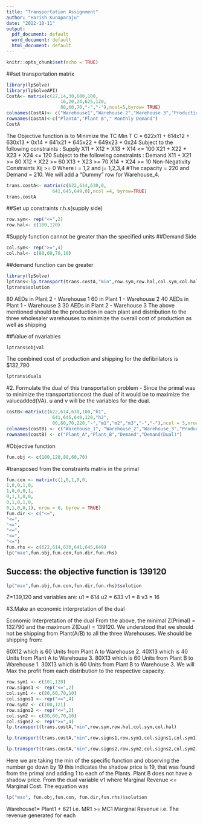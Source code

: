 ```yaml
---
title: "Transportation Assignment"
author: "Harish Kunaparaju"
date: "2022-10-11"
output:
  pdf_document: default
  word_document: default
  html_document: default
---
```


```r
knitr::opts_chunk$set(echo = TRUE)
```


##set transportation matrix

```r
library(lpSolve)
library(lpSolveAPI)
CostA<- matrix(c(22,14,30,600,100,
                    16,20,24,625,120,
                    80,60,70,"-","-"),ncol=5,byrow= TRUE)
colnames(CostA)<- c("Warehouse1","Warehouse 2","Warehouse 3","Production cost","Production Capacity")
rownames(CostA)<-c("PlantA","Plant B"," Monthly Demand")
CostA
```


The Objective function is to Minimize the TC
Min T C = 622x11 + 614x12 + 630x13 + 0x14 + 641x21 + 645x22 + 649x23 + 0x24
Subject to the following constraints : Supply
X11 + X12 + X13 + X14 <= 100 X21 + X22 + X23 + X24 <= 120
Subject to the following constraints : Demand
X11 + X21 >= 80 X12 + X22 >= 60 X13 + X23 >= 70 X14 + X24 >= 10
Non-Negativity Constraints
Xij >= 0
Where i = 1,2 and j= 1,2,3,4 #The capacity = 220 and Demand = 210. We will add a “Dummy” row for
Warehouse_4.

```r
trans.costA<- matrix(c(622,614,630,0,
                 641,645,649,0),ncol =4, byrow=TRUE)
trans.costA
```

##Set up constraints r.h.s(supply side)
```r
row.sym<- rep("<=",2)
row.hal<- c(100,120)
```

#Supply function cannot be greater than the specified units
##Demand Side
```r
col.sym<- rep(">=",4)
col.hal<- c(80,60,70,10)
```

##demand function can be greater

```r
library(lpSolve)
lptrans<-lp.transport(trans.costA,"min",row.sym,row.hal,col.sym,col.hal)
lptrans$solution
```
80 AEDs in Plant 2 - Warehouse 1 
60 in Plant 1 - Warehouse 2 
40 AEDs in Plant 1 - Warehouse 3
30 AEDs in Plant 2 - Warehouse 3 
The above mentioned should be the production in each plant and distribution to the three wholesaler warehouses to minimize the overall cost of production as well as shipping

##Value of nvariables
```r
lptrans$objval
```
The combined cost of production and shipping for the defibrilators is $132,790

```r
lptrans$duals
```

#2. Formulate the dual of this transportation problem  - Since the primal was to minimize the transportationcost the dual of it would be to maximize the valueadded(VA). u and v will be the variables for the dual.

```r
costB<-matrix(c(622,614,630,100,"h1",
                 641,645,649,120,"h2",
                 80,60,70,220,"-","m1","m2","m3","-","-"),ncol = 5,nrow=4,byrow=TRUE)
colnames(costB) <- c("Warehouse_1", "Warehouse_2","Warehouse_3","Production Capacity","Supply(Dual)")
rownames(costB) <- c("Plant_A","Plant_B","Demand","Demand(Dual)")
```
#Objective function
```r
fun.obj <- c(100,120,80,60,70)
```

#transposed from the constraints matrix in the primal
```r
fun.con <- matrix(c(1,0,1,0,0,
1,0,0,1,0,
1,0,0,0,1,
0,1,1,0,0,
0,1,0,1,0,
0,1,0,0,1), nrow = 6, byrow = TRUE)
fun.dir <- c("<=",
"<=",
"<=",
"<=",
"<=",
"<=")
fun.rhs <- c(622,614,630,641,645,649)
lp("max",fun.obj,fun.con,fun.dir,fun.rhs)
```
## Success: the objective function is 139120

```r
lp("max",fun.obj,fun.con,fun.dir,fun.rhs)$solution
```
Z=139,120 and variables are:
u1 = 614 u2 = 633 v1 = 8 v3 = 16

#3.Make an economic interpretation of the dual 

Economic Interpretation of the dual From the above, the minimal Z(Primal) = 132790 and the maximum Z(Dual) = 139120. 
We understood that we should not be shipping from Plant(A/B) to all the three Warehouses. We should be shipping from:

60X12 which is 60 Units from Plant A to Warehouse 2. 
40X13 which is 40 Units from Plant A to Warehouse
3. 80X13 which is 60 Units from Plant B to Warehouse 1. 
30X13 which is 60 Units from Plant B to Warehouse 3. 
We will Max the profit from each distribution to the
respective capacity.


```r
row.sym1 <- c(101,120)
row.signs1 <- rep("<=",2)
col.sym1 <- c(80,60,70,10)
col.signs1 <- rep(">=",4)
row.sym2 <- c(100,121)
row.signs2 <- rep("<=",2)
col.sym2 <- c(80,60,70,10)
col.signs2 <- rep(">=",4)
lp.transport(trans.costA,"min",row.sym,row.hal,col.sym,col.hal)
```

```r
lp.transport(trans.costA,"min",row.signs1,row.sym1,col.signs1,col.sym1)
```

```r
lp.transport(trans.costA,"min",row.signs2,row.sym2,col.signs2,col.sym2)
```

Here we are taking the min of the specific function and observing the number go down by 19 this indicates
the shadow price is 19, that was found from the primal and adding 1 to each of the Plants. Plant B does not
have a shadow price. From the dual variable v1 where Marginal Revenue <= Marginal Cost. The equation
was

```r
lp("max", fun.obj,fun.con, fun.dir,fun.rhs)$solution

```

Warehouse1= Plant1 + 621 i.e. MR1 >= MC1 Marginal Revenue i.e. The revenue generated for each
